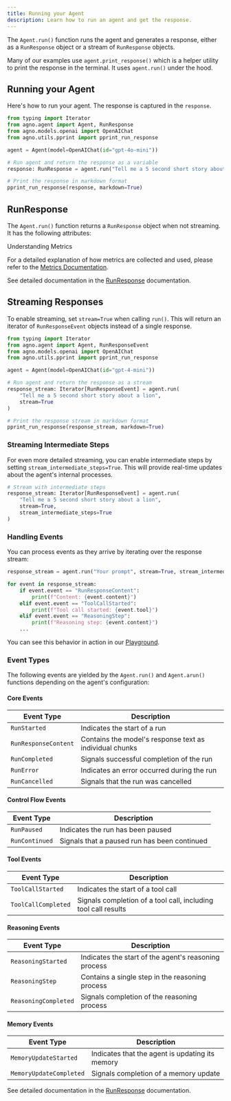 ```yaml
---
title: Running your Agent
description: Learn how to run an agent and get the response.
---
```


The `Agent.run()` function runs the agent and generates a response, either as a `RunResponse` object or a stream of `RunResponse` objects.

Many of our examples use `agent.print_response()` which is a helper utility to print the response in the terminal. It uses `agent.run()` under the hood.

## Running your Agent

Here's how to run your agent. The response is captured in the `response`.

```python
from typing import Iterator
from agno.agent import Agent, RunResponse
from agno.models.openai import OpenAIChat
from agno.utils.pprint import pprint_run_response

agent = Agent(model=OpenAIChat(id="gpt-4o-mini"))

# Run agent and return the response as a variable
response: RunResponse = agent.run("Tell me a 5 second short story about a robot")

# Print the response in markdown format
pprint_run_response(response, markdown=True)
```

## RunResponse

The `Agent.run()` function returns a `RunResponse` object when not streaming. It has the following attributes:

<Note>
Understanding Metrics

For a detailed explanation of how metrics are collected and used, please refer to the [Metrics Documentation](/agents/metrics).
</Note>

See detailed documentation in the [RunResponse](/reference/agents/run-response) documentation.

## Streaming Responses

To enable streaming, set `stream=True` when calling `run()`. This will return an iterator of `RunResponseEvent` objects instead of a single response.

```python
from typing import Iterator
from agno.agent import Agent, RunResponseEvent
from agno.models.openai import OpenAIChat
from agno.utils.pprint import pprint_run_response

agent = Agent(model=OpenAIChat(id="gpt-4-mini"))

# Run agent and return the response as a stream
response_stream: Iterator[RunResponseEvent] = agent.run(
    "Tell me a 5 second short story about a lion",
    stream=True
)

# Print the response stream in markdown format
pprint_run_response(response_stream, markdown=True)
```

### Streaming Intermediate Steps

For even more detailed streaming, you can enable intermediate steps by setting `stream_intermediate_steps=True`. This will provide real-time updates about the agent's internal processes.

```python
# Stream with intermediate steps
response_stream: Iterator[RunResponseEvent] = agent.run(
    "Tell me a 5 second short story about a lion",
    stream=True,
    stream_intermediate_steps=True
)
```

### Handling Events

You can process events as they arrive by iterating over the response stream:

```python
response_stream = agent.run("Your prompt", stream=True, stream_intermediate_steps=True)

for event in response_stream:
    if event.event == "RunResponseContent":
        print(f"Content: {event.content}")
    elif event.event == "ToolCallStarted":
        print(f"Tool call started: {event.tool}")
    elif event.event == "ReasoningStep":
        print(f"Reasoning step: {event.content}")
    ...
```

You can see this behavior in action in our [Playground](https://app.agno.com/playground/agents?endpoint=demo.agnoagents.com&agent=reasoning-agent).

### Event Types

The following events are yielded by the `Agent.run()` and `Agent.arun()` functions depending on the agent's configuration:

#### Core Events
| Event Type | Description |
|------------|-------------|
| `RunStarted` | Indicates the start of a run |
| `RunResponseContent` | Contains the model's response text as individual chunks |
| `RunCompleted` | Signals successful completion of the run |
| `RunError` | Indicates an error occurred during the run |
| `RunCancelled` | Signals that the run was cancelled |

#### Control Flow Events
| Event Type | Description |
|------------|-------------|
| `RunPaused` | Indicates the run has been paused |
| `RunContinued` | Signals that a paused run has been continued |

#### Tool Events
| Event Type | Description |
|------------|-------------|
| `ToolCallStarted` | Indicates the start of a tool call |
| `ToolCallCompleted` | Signals completion of a tool call, including tool call results |

#### Reasoning Events
| Event Type | Description |
|------------|-------------|
| `ReasoningStarted` | Indicates the start of the agent's reasoning process |
| `ReasoningStep` | Contains a single step in the reasoning process |
| `ReasoningCompleted` | Signals completion of the reasoning process |

#### Memory Events
| Event Type | Description |
|------------|-------------|
| `MemoryUpdateStarted` | Indicates that the agent is updating its memory |
| `MemoryUpdateCompleted` | Signals completion of a memory update |

See detailed documentation in the [RunResponse](/reference/agents/run-response) documentation.
